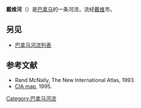 {{Infobox_River 
  | river_name      = 戴维河<br>David River
  | image_name      = 
  | image_size      = 
  | caption         = 
  | origin          =  
  | mouth           = 
  | basin_countries = [[巴拿马|巴拿马]]
  | length          = 
  | elevation       = 
  | mouth_elevation = 
  | discharge       = 
  | watershed       = 
}}
'''戴维河'''（{{lang-es|Rio David}}）是[[巴拿马|巴拿马]]的一条河流，流经[[戴维_(巴拿马)|戴维]]市。

==另见==
*[[巴拿马河流列表|巴拿马河流列表]]
==参考文献==
* Rand McNally, The New International Atlas, 1993.
*[[:Image:Panama_relief_1995.jpg|CIA map]], 1995.
{{Panama-geo-stub}}


[[Category:巴拿马河流|Category:巴拿马河流]]
